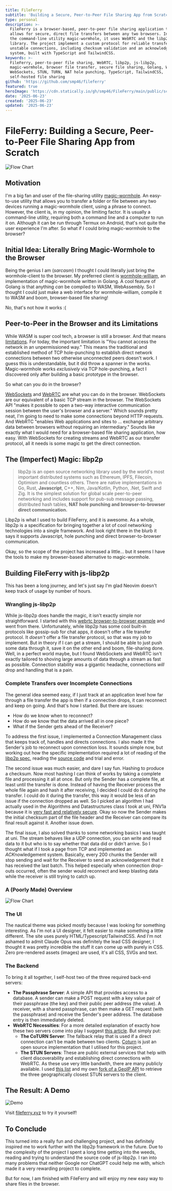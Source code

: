 ```yaml
---
title: FileFerry
subtitle: 'Building a Secure, Peer-to-Peer File Sharing App from Scratch'
type: personal
description: >-
  FileFerry is a browser-based, peer-to-peer file sharing application that
  allows for secure, direct file transfers between any two browsers. Inspired by
  the command-line utility magic-wormhole, it uses WebRTC and the libp2p
  library. The project implement a custom protocol for reliable transfers over
  unstable connections, including checksum validation and an acknowledgement
  system, built with TypeScript and TailwindCSS.
keywords: >-
  FileFerry, peer-to-peer file sharing, WebRTC, libp2p, js-libp2p,
  magic-wormhole, browser file transfer, secure file sharing, Golang, WASM,
  WebSockets, STUN, TURN, NAT hole punching, TypeScript, TailwindCSS,
  self-hosted file sharing
github: 'https://github.com/smp46/fileferry'
featured: true
heroImage: 'https://cdn.statically.io/gh/smp46/FileFerry/main/public/screenshot.png'
date: '2025-06-23'
created: '2025-06-23'
updated: '2025-06-23'
---
```


# FileFerry: Building a Secure, Peer-to-Peer File Sharing App from Scratch

![Flow Chart](https://cdn.statically.io/gh/smp46/FileFerry/main/public/favicon/web-app-manifest-192x192.png)

## Motivation

I'm a big fan and user of the file-sharing utility
[magic-wormhole](https://github.com/magic-wormhole/magic-wormhole). An
easy-to-use utility that allows you to transfer a folder or file between any two
devices running a magic-wormhole client, using a phrase to connect. However, the
client is, in my opinion, the limiting factor. It is usually a command-line
utility, requiring both a command line and a computer to run it on. Although it
can be run through Termux on Android, that's not quite the user experience I'm
after. So what if I could bring magic-wormhole to the browser?

## Initial Idea: Literally Bring Magic-Wormhole to the Browser

Being the genius I am (_sarcasm_) I thought I could literally just bring the
wormhole-client to the browser. My preferred client is
[wormhole-william](https://github.com/psanford/wormhole-william), an
implementation of magic-wormhole written in Golang. A cool feature of Golang is
that anything _can_ be compiled to WASM, WebAssembly. So I thought I could just
make a web interface for wormhole-william, compile it to WASM and boom,
browser-based file sharing!

No, that's not how it works :(

## Peer-to-Peer in the Browser and its Limitations

While WASM is super cool tech, a browser is still a browser. And that means
[limitations](https://thenewstack.io/webassembly/case-study-a-webassembly-failure-and-lessons-learned/).
For today, the important limitation is "You cannot access the network in an
unpermissioned way." This means the traditional and established method of TCP
hole-punching to establish direct network connections between two otherwise
unconnected peers doesn't work. I guess this is understandable, but it did throw
a spanner in the works. Magic-wormhole works _exclusively_ via TCP
hole-punching, a fact I discovered only after building a basic prototype in the
browser.

So what can you do in the browser?

[WebSockets](https://developer.mozilla.org/en-US/docs/Web/API/WebSockets_API)
and [WebRTC](https://developer.mozilla.org/en-US/docs/Web/API/WebRTC_API) are
what you can do in the browser. WebSockets are our equivalent of a basic TCP
stream in the browser. The WebSockets API "makes it possible to open a two-way
interactive communication session between the user's browser and a server."
Which sounds pretty neat, I'm going to need to make some connections beyond HTTP
requests. And WebRTC "enables Web applications and sites to ... exchange
arbitrary data between browsers without requiring an intermediary." Sounds like
exactly what I would need for a browser-based file sharing application, how
easy. With WebSockets for creating streams and WebRTC as our transfer protocol,
all it needs is some magic to get the direct connection.

## The (Imperfect) Magic: libp2p

> libp2p is an open source networking library used by the world's most important
> distributed systems such as Ethereum, IPFS, Filecoin, Optimism and countless
> others. There are native implementations in Go, Rust, **Javascript**, C++,
> Nim, Java/Kotlin, Python, .Net, Swift and Zig. It is the simplest solution for
> global scale peer-to-peer networking and includes support for pub-sub message
> passing, distributed hash tables, **NAT hole punching and browser-to-browser
> direct communication.**

Libp2p is what I used to build FileFerry, and it is awesome. As a whole, libp2p
is a specification for bringing together a lot of cool networking technologies
into a single framework. And look right there in the blurb it says it supports
Javascript, hole punching and direct browser-to-browser communication.

Okay, so the scope of the project has increased a little... but it seems I have
the tools to make my browser-based alternative to magic-wormhole.

## Building FileFerry with js-libp2p

This has been a long journey, and let's just say I'm glad Neovim doesn't keep
track of usage by number of hours.

### Wrangling js-libp2p

While js-libp2p does handle the magic, it isn't exactly simple nor
straightforward. I started with this
[webrtc browser-to-browser example](https://github.com/libp2p/js-libp2p-example-webrtc-private-to-private/)
and went from there. Unfortunately, while libp2p has some cool built-in
protocols like gossip-sub for chat apps, it doesn't offer a file transfer
protocol. It _doesn't_ offer a file transfer protocol, so that was my job to
implement. But in theory if I can get a stream, I should be able to just push
some data through it, save it on the other end and boom, file-sharing done.
Well, in a perfect world maybe, but I found WebSockets and WebRTC isn't exactly
tailored to shoving large amounts of data through a stream as fast as possible.
Connection stability was a gigantic headache, connections _will_ drop and
handling that is a pain.

### Complete Transfers over Incomplete Connections

The general idea seemed easy, if I just track at an application level how far
through a file transfer the app is then if a connection drops, it can reconnect
and keep on going. And that's how I started. But there are issues:

- How do we know when to reconnect?
- How do we know that the data arrived all in one piece?
- What if the Sender gets ahead of the Receiver?

To address the first issue, I implemented a Connection Management class that
keeps track of, handles and directs connections. I also made it the Sender's job
to reconnect upon connection loss. It sounds simple now, but working out how the
specific implementation required a lot of reading of the
[libp2p spec](https://github.com/libp2p/specs), reading the
[source code](https://github.com/libp2p/js-libp2p) and trial and error.

The second issue was much easier, and dare I say fun. Hashing to produce a
checksum. Now most hashing I can think of works by taking a complete file and
processing it all at once. But only the Sender has a complete file, at least
until the transfer is done. Instead of having the Receiver process the whole
file again and hash it after receiving, I decided I could do it during the
transfer. I could do it during the transfer, this way it would be less of an
issue if the connection dropped as well. So I picked an algorithm I had actually
used in the Algorithms and Datastructures class I took at uni, FNV1a because it
is
[very fast and relatively secure](https://softwareengineering.stackexchange.com/questions/49550/which-hashing-algorithm-is-best-for-uniqueness-and-speed/145633#145633).
Okay so now the Sender makes the initial checksum part of the file header and
the Receiver can compare its final result against it. Another issue down.

The final issue, I also solved thanks to some networking basics I was taught at
uni. The stream behaves like a UDP connection, you can write and read data to it
but who is to say whether that data did or didn't arrive. So I thought what if I
took a page from TCP and implemented an *ACK*nowledgement system. Basically,
every 200 chunks the Sender will stop sending and wait for the Receiver to send
an acknowledgement that it has received the last batch. This helped especially
when connection drop-outs occurred, often the sender would reconnect and keep
blasting data while the receiver is still trying to catch up.

### A (Poorly Made) Overview

![Flow Chart](https://cdn.statically.io/gh/smp46/smp46.me/nextjs/public/assets/fileferry/flowchart.webp)

### The UI

The nautical theme was picked mostly because I was looking for something
interesting. As I'm not a UI designer, it felt easier to make something a little
different. The site uses purely HTML/Typescript/TailwindCSS. And I'm not ashamed
to admit Claude Opus was definitely the lead CSS designer, I thought it was
pretty incredible the stuff it can come up with purely in CSS. Zero pre-rendered
assets (images) are used, it's all CSS, SVGs and text.

### The Backend

To bring it all together, I self-host two of the three required back-end
servers:

- **The Passphrase Server**: A simple API that provides access to a database. A
  sender can make a POST request with a key value pair of their passphrase (the
  key) and their public peer address (the value). A receiver, with a shared
  passphrase, can then make a GET request (with the passphrase) and receive the
  Sender's peer address. The database entry is then immediately deleted.
- **WebRTC Necessities**: For a more detailed explanation of exactly how these
  two servers come into play I suggest
  [this article](https://www.cloudflare.com/learning/video/turn-server/). But
  simply put:
  - **The CoTURN Server**: The fallback relay that is used if a direct
    connection can't be made between two clients.
    [Coturn](https://github.com/coturn/coturn) is just an open source
    implementation that I utilised for this project.
  - **The STUN Servers**: These are public external services that help with
    client discoverability and establishing direct connections with WebRTC. As
    these use very little bandwith, there are many publicly available. I used
    [this list](https://github.com/pradt2/always-online-stun) and my own
    [fork of a GeoIP API](https://github.com/smp46/geoip-api) to retrieve the
    three geographically closest STUN servers to the client.

## The Result: A Demo

![Demo](https://cdn.statically.io/gh/smp46/smp46.me/nextjs/public/assets/fileferry/output.gif)

Visit [fileferry.xyz](https://fileferry.xyz) to try it yourself!

## To Conclude

This turned into a really fun and challenging project, and has definitely
inspired me to work further with the libp2p framework in the future. Due to the
complexity of the project I spent a long time getting into the weeds, reading
and trying to understand the source code of js-libp2p. I ran into many problems
that neither Google nor ChatGPT could help me with, which made it a very
rewarding project to complete.

But for now, I am finished with FileFerry and will enjoy my new easy way to
share files in the browser.
